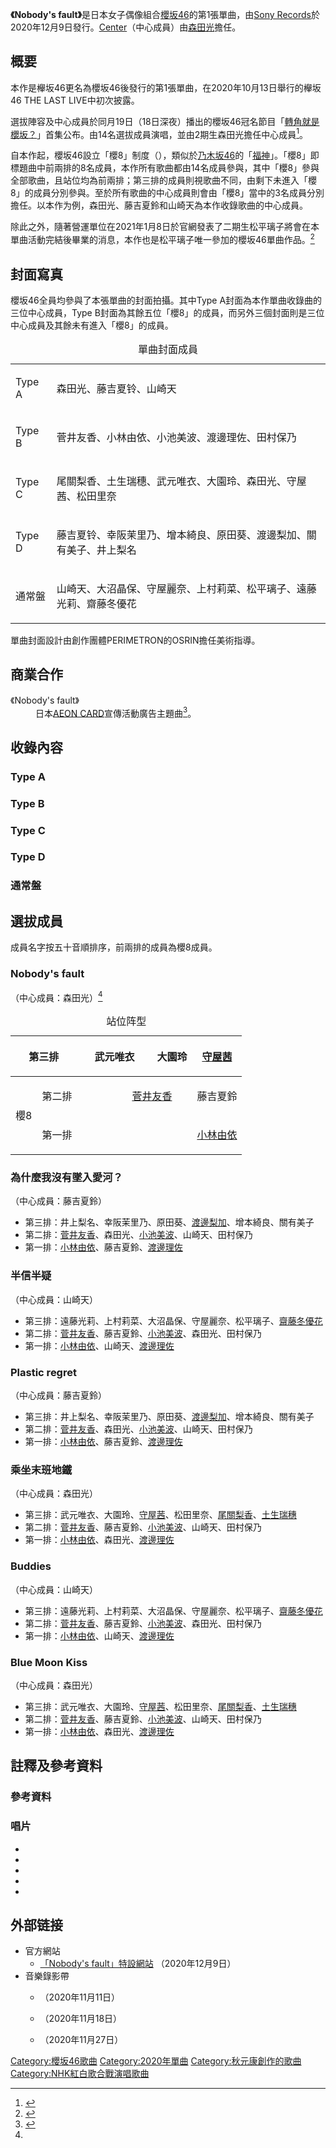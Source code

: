 {{noteTA
|G1=IT
|1=松田里奈
|2=幸阪茉里乃
}}
{{Infobox Single
| Name = Nobody's fault
| Artist = [[櫻坂46|櫻坂46]]
| Cover = Nobody's fault.jpg
| Caption = {{ubl|《Nobody's fault》特別版（網絡串流）封面，|上列為Type-A、Type-B的圖片剪輯，下列為Type-C、Type-D和通常盤的圖片剪輯}}
| from Album = 
| B-side = 為什麼我沒有墜入愛河？（{{lang|ja|なぜ 恋をして来なかったんだろう？}}）<ref>{{cite web|title=#櫻坂46 第二張單曲「BAN」要來囉！這次的視覺再次請到炙手可熱的PERIMETRON操刀，MV則是和執導「なぜ 恋をして来なかったんだろう? （為什麼我沒有墜入愛河？）」的加藤ヒデジン再度合作|url=https://www.facebook.com/sonymusicjpop/posts/10164518836226337|publisher=台灣索尼音樂JPOP臉書粉絲團|date=2021-03-25|accessdate=2021-03-27|language=zh-tw}}</ref><br />半信半疑（{{lang|ja|半信半疑}}；Type A）<br /> Plastic regret（Type B）<br />乘坐末班地鐵（{{lang|ja|最終の地下鉄に乗って}}；Type C）<br />Buddies（Type D）<br />Blue Moon Kiss（{{lang|ja|ブルームーンキス}}；通常盤）<!--中譯曲名為暫譯-->
| Released = 2020年12月9日
| Format = [[單曲|單曲]]（Maxi Single）<br />[[數位音樂下載|數位發行]]
| Recorded = 
| Genre = [[J-POP|J-POP]]
| Length = 
| Label = [[Sony_Music_Records#現存廠牌|Sony Records]]
| Writer = [[秋元康|秋元康]]（作詞）<br /> Derek Turner（作曲）
| Producer = 秋元康
| Certification = 
| Chart position = 
| Misc = {{Extra chronology 2
 | Artist = [[欅坂46|櫻坂46]]
 | Type = 單曲
 | Last single = [[誰來鳴響那鐘聲？|誰來鳴響那鐘聲？]]<br/>（[[2020年|2020年]]）<br/>※ 本作為止以[[櫸坂46|櫸坂46]]名義發行
 | This single = '''Nobody's fault'''<br/>（[[2020年|2020年]]）<br/>※ 自本作起以[[櫻坂46|櫻坂46]]名義發行
 | Next single = [[BAN_(櫻坂46單曲)|BAN]]<br/>（[[2021年|2021年]]）
 }}
}}

'''《Nobody's fault》'''是日本女子偶像組合[[櫻坂46|櫻坂46]]的第1張單曲，由[[Sony_Music_Records#Sony_Records|Sony Records]]於2020年12月9日發行。[[坂道系列#與AKB48集團的同異之處|Center]]（中心成員）由[[森田光|森田光]]擔任。

== 概要 ==
本作是櫸坂46更名為櫻坂46後發行的第1張單曲，在2020年10月13日舉行的櫸坂46 THE LAST LIVE中初次披露。

選拔陣容及中心成員於同月19日（18日深夜）播出的櫻坂46冠名節目「[[轉角就是櫻坂？|轉角就是櫻坂？]]」首集公布。由14名選拔成員演唱，並由2期生森田光擔任中心成員<ref name="Nst">{{Cite news|script-title=ja:櫻坂46、1stシングルセンターは森田ひかる “櫻エイト”も誕生＜「Nobody’s fault」フォーメーション発表＞|url=https://mdpr.jp/music/detail/2267128|language=ja|newspaper=モデルプレス|date=2020-10-19|accessdate=2020-10-19|publisher=ネットネイティブ|archive-date=2020-10-19|archive-url=https://web.archive.org/web/20201019135249/https://mdpr.jp/music/detail/2267128|dead-url=no}}</ref>。

自本作起，櫻坂46設立「櫻8」制度（{{lang|ja|櫻エイト}}），類似於[[乃木坂46|乃木坂46]]的「[[乃木坂46選拔成員制#福神|福神]]」。「櫻8」即標題曲中前兩排的8名成員，本作所有歌曲都由14名成員參與，其中「櫻8」參與全部歌曲，且站位均為前兩排；第三排的成員則視歌曲不同，由剩下未進入「櫻8」的成員分別參與。至於所有歌曲的中心成員則會由「櫻8」當中的3名成員分別擔任。以本作为例，森田光、藤吉夏鈴和山崎天為本作收錄歌曲的中心成員。

除此之外，隨著營運單位在2021年1月8日於官網發表了二期生松平璃子將會在本單曲活動完結後畢業的消息，本作也是松平璃子唯一參加的櫻坂46單曲作品。<ref name="松平璃子卒業">{{cite web |script-title=ja:松平璃子に関しまして |url=https://sakurazaka46.com/s/s46/news/detail/O00007 |website=櫻坂46公式サイト |accessdate=2021-01-08 |language=ja |archive-date=2021-01-30 |archive-url=https://web.archive.org/web/20210130180337/https://sakurazaka46.com/s/s46/news/detail/O00007 |dead-url=no }}</ref>

== 封面寫真 ==
櫻坂46全員均參與了本張單曲的封面拍攝。其中Type A封面為本作單曲收錄曲的三位中心成員，Type B封面為其餘五位「櫻8」的成員，而另外三個封面則是三位中心成員及其餘未有進入「櫻8」的成員。

{| class="wikitable" style="line-height:1.2em; font-size:small"
|+ 單曲封面成員
|-
| Type A || 森田光、藤吉夏铃、山崎天
|-
| Type B || 菅井友香、小林由依、小池美波、渡邊理佐、田村保乃
|-
| Type C || 尾關梨香、土生瑞穗、武元唯衣、大園玲、森田光、守屋茜、松田里奈
|-
| Type D || 藤吉夏铃、幸阪茉里乃、增本綺良、原田葵、渡邊梨加、關有美子、井上梨名
|-
| 通常盤 || 山崎天、大沼晶保、守屋麗奈、上村莉菜、松平璃子、遠藤光莉、齋藤冬優花
|}

單曲封面設計由創作團體PERIMETRON的OSRIN擔任美術指導。

== 商業合作 ==
; 《Nobody's fault》
: 日本[[Aeon信貸|AEON CARD]]宣傳活動廣告主題曲<ref>{{cite news|url=https://www.oricon.co.jp/news/2175481/|script-title=ja:櫻坂46、“桜”の花言葉に気合い “精神美・優美な女性”目標で「品格あふれるグループに」|publisher=ORICON NEWS|date=2020-10-29|accessdate=2020-11-11|language=ja|archive-date=2020-11-17|archive-url=https://web.archive.org/web/20201117070116/https://www.oricon.co.jp/news/2175481/|dead-url=no}}</ref>。

== 收錄內容 ==

===Type A===
{{tracklist
| headline              = CD
| extra_column          = 編曲
| total_length          = 25:40
| title1                = Nobody's fault
| note1                 = 
| lyrics1               = 秋元康
| music1                = Derek Turner
| extra1                = {{Link-ja|野中雄一|野中“まさ”雄一}}
| length1               = 4:29
| title2                = 為什麼我沒有墜入愛河？
| note2                 = {{lang|ja|なぜ 恋をして来なかったんだろう？}}
| lyrics2               = 秋元康
| music2                = SoichiroK、Nozomu.S
| extra2                = {{link-ja|Soulife}}
| length2               = 3:29
| title3                = 半信半疑
| note3                 = {{lang|ja|半信半疑}}
| lyrics3               = 秋元康
| music3                = 春行
| extra3                = 春行、hruk.
| length3               = 4:52
| title4                = Nobody's fault -OFF VOCAL ver.-
| music4                = Derek Turner
| extra4                = 野中雄一
| length4               = 4:29
| title5                = 為什麼我沒有墜入愛河？ -OFF VOCAL ver.-
| music5                = SoichiroK、Nozomu.S
| extra5                = Soulife
| length5               = 3:29
| title6                = 半信半疑 -OFF VOCAL ver.-
| music6                = 春行
| extra6                = 春行、hruk.
| length6               = 4:52
}}
{{tracklist
| headline = Blu-ray
| extra_column = 導演
| total_length = 32:38
| title1 = Nobody's fault Music Video
| note1 =
| extra1 = 後藤匠平
| length1 = 5:24
| title2 = Overture
| note2 = KEYAKIZAKA46 Live Online, but with YOU! ～前編～
| extra2 = 
| length2 = 1:29
| title3 = 太陽不會選擇抬頭的人
| note3 = KEYAKIZAKA46 Live Online, but with YOU! ～前編～
| extra3 =
| length3 = 4:36
| title4 = 獨特自我
| note4 = KEYAKIZAKA46 Live Online, but with YOU! ～前編～
| extra4 =
| length4 = 4:29
| title5 = 從哪能看見東京鐵塔？
| note5 = KEYAKIZAKA46 Live Online, but with YOU! ～前編～
| extra5 =
| length5 = 4:12
| title6 = Student Dance
| note6 = KEYAKIZAKA46 Live Online, but with YOU! ～前編～
| extra6 =
| length6 = 4:15
| title7 = Nobody
| note7 = KEYAKIZAKA46 Live Online, but with YOU! ～前編～
| extra7 =
| length7 = 3:43
| title8 = 矛盾心理
| note8 = KEYAKIZAKA46 Live Online, but with YOU! ～前編～
| extra8 =
| length8 = 4:30
}}

=== Type B ===
{{tracklist
| headline              = CD
| extra_column          = 編曲
| total_length          = 23:18
| title1                = Nobody's fault
| note1                 = 
| lyrics1               = 秋元康
| music1                = Derek Turner
| extra1                = 野中雄一
| length1               = 4:29
| title2                = 為什麼我沒有墜入愛河？
| note2                 = 
| lyrics2               = 秋元康
| music2                = SoichiroK、Nozomu.S
| extra2                = Soulife
| length2               = 3:29
| title3                = Plastic regret
| note3                 = 
| lyrics3               = 秋元康
| music3                = {{link-ja|坂本龍太|坂本竜太}}
| extra3                = 坂本龍太
| length3               = 3:41
| title4                = Nobody's fault -OFF VOCAL ver.-
| music4                = Derek Turner
| extra4                = 野中雄一
| length4               = 4:29
| title5                = 為什麼我沒有墜入愛河？ -OFF VOCAL ver.-
| music5                = SoichiroK、Nozomu.S
| extra5                = Soulife
| length5               = 3:29
| title6                = Plastic regret -OFF VOCAL ver.-
| music6                = 坂本龍太
| extra6                = 坂本龍太
| length6               = 3:41
}}
{{tracklist
| headline = Blu-ray
| extra_column = 導演
| total_length = 25:12
| title1 = Nobody's fault Music Video
| note1 =
| extra1 = 後藤匠平
| length1 = 5:24
| title2 = 大人都不相信
| note2 = KEYAKIZAKA46 Live Online, but with YOU! ～後編～
| extra2 = 
| length2 = 3:31
| title3 = 避雷針
| note3 = KEYAKIZAKA46 Live Online, but with YOU! ～後編～
| extra3 =
| length3 = 4:00
| title4 = 就算風吹
| note4 = KEYAKIZAKA46 Live Online, but with YOU! ～後編～
| extra4 =
| length4 = 3:37
| title5 = 打破玻璃！
| note5 = KEYAKIZAKA46 Live Online, but with YOU! ～後編～
| extra5 =
| length5 = 3:42
| title6 = 誰來鳴響那鐘聲？
| note6 = KEYAKIZAKA46 Live Online, but with YOU! ～後編～
| extra6 =
| length6 = 4:58
}}

=== Type C ===
{{tracklist
| headline              = CD
| extra_column          = 編曲
| total_length          = 25:26
| title1                = Nobody's fault
| note1                 = 
| lyrics1               = 秋元康
| music1                = Derek Turner
| extra1                = 野中雄一
| length1               = 4:29
| title2                = 為什麼我沒有墜入愛河？
| note2                 = 
| lyrics2               = 秋元康
| music2                = SoichiroK、Nozomu.S
| extra2                = Soulife
| length2               = 3:29
| title3                = 乘坐末班地铁
| note3                 = {{lang|ja|最終の地下鉄に乗って}}
| lyrics3               = 秋元康
| music3                = {{link-ja|aokado}}
| extra3                = aokado
| length3               = 4:45
| title4                = Nobody's fault -OFF VOCAL ver.-
| music4                = Derek Turner
| extra4                = 野中雄一
| length4               = 4:29
| title5                = 為什麼我沒有墜入愛河？ -OFF VOCAL ver.-
| music5                = SoichiroK、Nozomu.S
| extra5                = Soulife
| length5               = 3:29
| title6                = 乘坐末班地铁 -OFF VOCAL ver.-
| music6                = aokado
| extra6                = aokado
| length6               = 4:45
}}
{{tracklist
| headline = Blu-ray
| extra_column = 導演
| total_length = 
| title1 = Nobody's fault Music Video
| note1 =
| extra1 = 後藤匠平
| length1 = 5:24
| title2 = 為什麼我沒有墜入愛河？ Music Video
| note2 = 
| extra2 = 加藤秀仁（{{lang|ja|加藤ヒデジン}}）
| length2 = 3:57
| title3 = 井上梨名
| note3 = 
| extra3 = 杉山弘樹
| length3 = 
| title4 = 武元唯衣
| note4 = 
| extra4 = 松永光明
| length4 = 
| title5 = 藤吉夏鈴
| note5 = 
| extra5 = 田村啓介
| length5 = 
| title6 = 松平璃子
| note6 = 
| extra6 = 橋本侑次朗
| length6 = 
| title7 = 山崎天
| note7 = 
| extra7 = 石井克明
| length7 = 
| title8 = 大園玲
| note8 =
| extra8 = 朝比奈慶（{{lang|ja|朝比奈けい}}）
| length8 = 
| title9 = 幸阪茉里乃
| note9 =
| extra9 = 永田佳大
| length9 = 
| title10 = 守屋麗奈
| note10 = 
| extra10 = 松永鶫（{{lang|ja|松永つぐみ}}）
| length10 = 
}}

=== Type D ===
{{tracklist
| headline              = CD
| extra_column          = 編曲
| total_length          = 26:00
| title1                = Nobody's fault
| note1                 = 
| lyrics1               = 秋元康
| music1                = Derek Turner
| extra1                = 野中雄一
| length1               = 4:29
| title2                = 為什麼我沒有墜入愛河？
| note2                 = 
| lyrics2               = 秋元康
| music2                = SoichiroK、Nozomu.S
| extra2                = Soulife
| length2               = 3:29
| title3                = Buddies
| note3                 = 
| lyrics3               = 秋元康
| music3                = 中村泰輔
| extra3                = 中村泰輔
| length3               = 5:02
| title4                = Nobody's fault -OFF VOCAL ver.-
| music4                = Derek Turner
| extra4                = 野中雄一
| length4               = 4:29
| title5                = 為什麼我沒有墜入愛河？ -OFF VOCAL ver.-
| music5                = SoichiroK、Nozomu.S
| extra5                = Soulife
| length5               = 3:29
| title6                = Buddies -OFF VOCAL ver.-
| music6                = 中村泰輔
| extra6                = 中村泰輔
| length6               = 5:02
}}
{{tracklist
| headline = Blu-ray
| extra_column = 導演
| total_length = 
| title1 = Nobody's fault Music Video
| note1 =
| extra1 = 後藤匠平
| length1 = 5:24
| title2 = Buddies Music Video
| note2 =
| extra2 = 丸山雄大
| length2 = 5:16
| title3 = 關有美子
| note3 = 
| extra3 = TAKAYA OHTA
| length3 = 
| title4 = 田村保乃
| note4 = 
| extra4 =
| length4 = 
| title5 = 松田里奈
| note5 = 
| extra5 =
| length5 = 
| title6 = 森田光
| note6 = 
| extra6 = {{link-ja|倉本雷大}}
| length6 = 
| title7 = 遠藤光莉
| note7 = 
| extra7 = 留置太輔
| length7 = 
| title8 = 大沼晶保
| note8 = 
| extra8 = 加藤尚祐
| length8 = 
| title9 = 增本綺良
| note9 = 
| extra9 = 川崎龍彌
| length9 = 
}}

===通常盤===
{{tracklist
| headline              = CD
| extra_column          = 編曲
| total_length          = 26:40
| title1                = Nobody's fault
| note1                 = 
| lyrics1               = 秋元康
| music1                = Derek Turner
| extra1                = 野中雄一
| length1               = 4:29
| title2                = 為什麼我沒有墜入愛河？
| note2                 = 
| lyrics2               = 秋元康
| music2                = SoichiroK、Nozomu.S
| extra2                = Soulife
| length2               = 3:29
| title3                = Blue Moon Kiss
| note3                 = {{lang|ja|ブルームーンキス}}
| lyrics3               = 秋元康
| music3                = [[野村陽一郎|野村陽一郎]]
| extra3                = 野村陽一郎
| length3               = 5:22
| title4                = Nobody’s fault -OFF VOCAL ver.-
| music4                = Derek Turner
| extra4                = 野中雄一
| length4               = 4:29
| title5                = 為什麼我沒有墜入愛河？ -OFF VOCAL ver.-
| music5                =  SoichiroK、Nozomu.S
| extra5                = Soulife
| length5               = 3:29
| title6                = Blue Moon Kiss -OFF VOCAL ver.-
| music6                = 野村陽一郎
| extra6                = 野村陽一郎
| length6               = 5:22
}}

== 選拔成員 ==
成員名字按五十音順排序，前兩排的成員為櫻8成員。
=== Nobody's fault===
（中心成員：森田光）<ref name="Nst"/>
{| class="wikitable" style="text-align:center; font-size:small;"
|+站位阵型
! colspan="2" | 第三排
|colspan=2|武元唯衣||colspan=2|大園玲||colspan=2|[[守屋茜|守屋茜]]||colspan=2|松田里奈||colspan=2|[[尾關梨香|尾關梨香]]||colspan=2|[[土生瑞穗|土生瑞穗]]
|-
!rowspan=2|櫻8||第二排
| ||colspan=2|[[菅井友香|菅井友香]]||colspan=2|藤吉夏鈴||colspan=2|[[小池美波|小池美波]]||colspan=2|山崎天||colspan=2|田村保乃||
|-
!第一排
|colspan=3| ||colspan=2|[[小林由依|小林由依]]||colspan=2|'''森田光'''||colspan=2|[[渡邊理佐|渡邊理佐]]||colspan=3|
|}

=== 為什麼我沒有墜入愛河？ ===
（中心成員：藤吉夏鈴）
* 第三排：井上梨名、幸阪茉里乃、原田葵、[[渡邊梨加|渡邊梨加]]、增本綺良、關有美子
* 第二排：[[菅井友香|菅井友香]]、森田光、[[小池美波|小池美波]]、山崎天、田村保乃
* 第一排：[[小林由依|小林由依]]、藤吉夏鈴、[[渡邊理佐|渡邊理佐]]

=== 半信半疑 ===
（中心成員：山崎天）
* 第三排：遠藤光莉、上村莉菜、大沼晶保、守屋麗奈、松平璃子、[[齋藤冬優花|齋藤冬優花]]
* 第二排：[[菅井友香|菅井友香]]、藤吉夏鈴、[[小池美波|小池美波]]、森田光、田村保乃
* 第一排：[[小林由依|小林由依]]、山崎天、[[渡邊理佐|渡邊理佐]]

=== Plastic regret ===
（中心成員：藤吉夏鈴）
* 第三排：井上梨名、幸阪茉里乃、原田葵、[[渡邊梨加|渡邊梨加]]、增本綺良、關有美子
* 第二排：[[菅井友香|菅井友香]]、森田光、[[小池美波|小池美波]]、山崎天、田村保乃
* 第一排：[[小林由依|小林由依]]、藤吉夏鈴、[[渡邊理佐|渡邊理佐]]

=== 乘坐末班地鐵 ===
（中心成員：森田光）
* 第三排：武元唯衣、大園玲、[[守屋茜|守屋茜]]、松田里奈、[[尾關梨香|尾關梨香]]、[[土生瑞穗|土生瑞穗]]
* 第二排：[[菅井友香|菅井友香]]、藤吉夏鈴、[[小池美波|小池美波]]、山崎天、田村保乃
* 第一排：[[小林由依|小林由依]]、森田光、[[渡邊理佐|渡邊理佐]]

=== Buddies ===
（中心成員：山崎天）
* 第三排：遠藤光莉、上村莉菜、大沼晶保、守屋麗奈、松平璃子、[[齋藤冬優花|齋藤冬優花]]
* 第二排：[[菅井友香|菅井友香]]、藤吉夏鈴、[[小池美波|小池美波]]、森田光、田村保乃
* 第一排：[[小林由依|小林由依]]、山崎天、[[渡邊理佐|渡邊理佐]]

=== Blue Moon Kiss ===
（中心成員：森田光）
* 第三排：武元唯衣、大園玲、[[守屋茜|守屋茜]]、松田里奈、[[尾關梨香|尾關梨香]]、[[土生瑞穗|土生瑞穗]]
* 第二排：[[菅井友香|菅井友香]]、藤吉夏鈴、[[小池美波|小池美波]]、山崎天、田村保乃
* 第一排：[[小林由依|小林由依]]、森田光、[[渡邊理佐|渡邊理佐]]

== 註釋及參考資料 ==
<!--=== 註釋 ===
{{reflist|group="註"}}-->

=== 參考資料 ===
{{Reflist|2}}

=== 唱片 ===
* {{Cite book|author=櫻坂46|language=ja|title=Nobody's fault|url=|date=2020-12-09|year=2020a|publisher=Sony Music Records|asin=B08L926PWC|id=SRCL-11620/1|volume=Type-A|ref=harv}}
* {{Cite book|author=櫻坂46|language=ja|title=Nobody's fault|url=|date=2020-12-09|year=2020b|publisher=Sony Music Records|asin=B08L9J2XW7|id=SRCL-11622/3|volume=Type-B|ref=harv}}
* {{Cite book|author=櫻坂46|language=ja|title=Nobody's fault|url=|date=2020-12-09|year=2020c|publisher=Sony Music Records|asin=B08L95TJDL|id=SRCL-11624/5|volume=Type-C|ref=harv}}
* {{Cite book|author=櫻坂46|language=ja|title=Nobody's fault|url=|date=2020-12-09|year=2020d|publisher=Sony Music Records|asin=B08L9FZ7GH|id=SRCL-11626/7|volume=Type-D|ref=harv}}
* {{Cite book|author=櫻坂46|language=ja|title=Nobody's fault|url=|date=2020-12-09|year=2020e|publisher=Sony Music Records|asin=B08L9QBFRK|id=SRCL-11628|volume=通常盤|ref=harv}}

== 外部链接 ==
* 官方網站{{ja}}
** [https://sakurazaka46.com/s/s46/page/1st_single 「Nobody's fault」特設網站] {{Wayback|url=https://sakurazaka46.com/s/s46/page/1st_single |date=20201210101902 }}（2020年12月9日）
* 音樂錄影帶{{ja}}
** {{YouTube|fagRTasDcKo|櫻坂46「Nobody's fault」}}（2020年11月11日）
** {{YouTube|S4gEJIyLHlM|櫻坂46「為什麼我沒有墜入愛河？」}}（2020年11月18日）
** {{YouTube|yT5S7Cy5cCE|櫻坂46「Buddies」}}（2020年11月27日）

{{櫻坂46}}
{{Oricon單曲週榜冠軍 (2020年)|2020年12月21日}}
{{Oricon單曲合算週榜冠軍 (2020年)|2020年12月21日}}

{{DEFAULTSORT:Nobody's fault}}
[[Category:櫻坂46歌曲|Category:櫻坂46歌曲]]
[[Category:2020年單曲|Category:2020年單曲]]
[[Category:秋元康創作的歌曲|Category:秋元康創作的歌曲]]
[[Category:NHK紅白歌合戰演唱歌曲|Category:NHK紅白歌合戰演唱歌曲]]